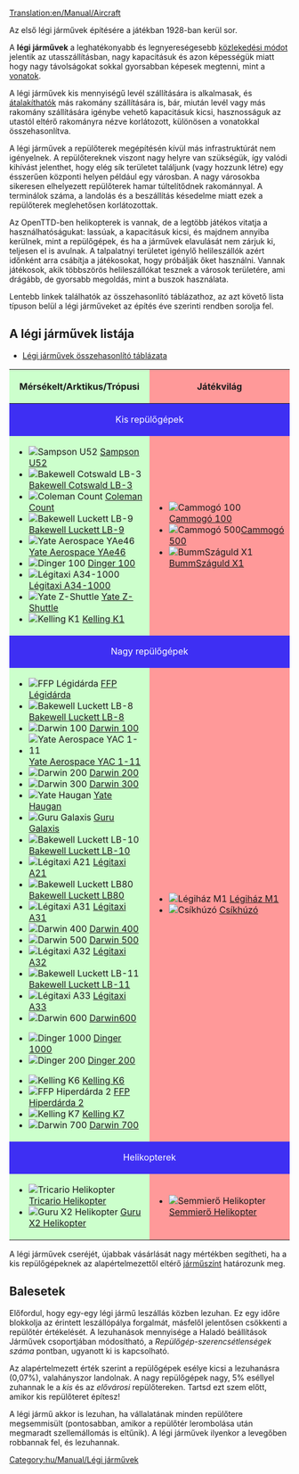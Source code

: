 [[Translation:en/Manual/Aircraft]]
{{hu/Manual/Tartalomjegyzék}}

Az első légi járművek építésére a játékban 1928-ban kerül sor.

A '''légi járművek''' a leghatékonyabb és legnyereségesebb [[hu/Manual/Járművek|közlekedési módot]] jelentik az utasszállításban, nagy kapacitásuk és azon képességük miatt hogy nagy távolságokat sokkal gyorsabban képesek megtenni, mint a [[hu/Manual/Vonatok|vonatok]].


A légi járművek kis mennyiségű levél szállítására is alkalmasak, és [[hu/Manual/Járművek átalakítása|átalakíthatók]] más rakomány szállítására is, bár, miután levél vagy más rakomány szállítására igénybe vehető kapacitásuk kicsi, hasznosságuk az utastól eltérő rakományra nézve korlátozott, különösen a vonatokkal összehasonlítva.


A légi járművek a repülőterek megépítésén kívül más infrastruktúrát nem igényelnek. A repülőtereknek viszont nagy helyre van szükségük, így valódi kihívást jelenthet, hogy elég sík területet találjunk (vagy hozzunk létre) egy ésszerűen központi helyen például egy városban. A nagy városokba sikeresen elhelyezett repülőterek hamar túltelítődnek rakománnyal. A terminálok száma, a landolás és a beszállítás késedelme miatt ezek a repülőterek meglehetősen korlátozottak.

Az OpenTTD-ben helikopterek is vannak, de a legtöbb játékos vitatja a használhatóságukat: lassúak, a kapacitásuk kicsi, és majdnem annyiba kerülnek, mint a repülőgépek, és ha a járművek elavulását nem zárjuk ki, teljesen el is avulnak. A talpalatnyi területet igénylő helileszállók azért időnként arra csábítja a játékosokat, hogy próbálják őket használni. Vannak játékosok, akik többszörös helileszállókat tesznek a városok területére, ami drágább, de gyorsabb megoldás, mint a buszok használata.

Lentebb linkek találhatók az összehasonlító táblázathoz, az azt követő lista típuson belül a légi járműveket az építés éve szerinti rendben sorolja fel.

==A légi járművek listája==
*[[en/Légi járművek összehasonlítása|Légi járművek összehasonlító táblázata]]

{|border="1" cellspacing="2" cellpadding="3" rules="all" style="margin:1em 1em 1em 0; border:solid 1px #AAAAAA;"
!width="50%" style="background: #ccffcc" | Mérsékelt/Arktikus/Trópusi
!width="50%" style="background: #ff9999" | Játékvilág
|-
! colspan="2" style="background: #3e2ff3; color:white" align="center" | Kis repülőgépek
|-
| style="background: #ccffcc" |
*[[File:en/Manual/Base Set/Aircraft/JunkersJU52.png|Sampson U52]] [[hu/Manual/Base Set/Aircraft/Sampson U52|Sampson U52]]
*[[File:en/Manual/Base Set/Aircraft/DouglasDC-3Dakota.png|Bakewell Cotswald LB-3]] [[hu/Manual/Base Set/Aircraft/Bakewell Cotswald LB-3|Bakewell Cotswald LB-3]]
*[[File:en/Manual/Base Set/Aircraft/VickersViscount.png|Coleman Count]] [[hu/Manual/Base Set/Aircraft/Coleman Count|Coleman Count]]
*[[File:en/Manual/Base Set/Aircraft/McDonnellDouglasDC-9.png|Bakewell Luckett LB-9]] [[hu/Manual/Base Set/Aircraft/Bakewell Luckett LB-9|Bakewell Luckett LB-9]]
*[[File:en/Manual/Base Set/Aircraft/BritishAerospaceBAe46.png|Yate Aerospace YAe46]] [[hu/Manual/Base Set/Aircraft/Yate Aerospace YAe46|Yate Aerospace YAe46]]
*[[File:en/Manual/Base Set/Aircraft/Fokker100.png|Dinger 100]] [[hu/Manual/Base Set/Aircraft/Dinger 100|Dinger 100]]
*[[File:en/Manual/Base Set/Aircraft/AirTaxiA34-1000.png|Légitaxi A34-1000]] [[hu/Manual/Base Set/Aircraft/Légitaxi A34-1000|Légitaxi A34-1000]]
*[[File:en/Manual/Base Set/Aircraft/YateZ-Shuttle.png|Yate Z-Shuttle]] [[hu/Manual/Base Set/Aircraft/Yate Z-Shuttle|Yate Z-Shuttle]]
*[[File:en/Manual/Base Set/Aircraft/KellingK1.png|Kelling K1]] [[hu/Manual/Base Set/Aircraft/Kelling K1|Kelling K1]]
| style="background: #ff9999" |
*[[File:en/Manual/Base Set/Aircraft/Ploddyphut100.png|Cammogó 100]] [[hu/Cammogó 100|Cammogó 100]]
*[[File:en/Manual/Base Set/Aircraft/Ploddyphut500.png|Cammogó 500]][[hu/Cammogó 500|Cammogó 500]]
*[[File:en/Manual/Base Set/Aircraft/Flashbang X1.png|BummSzáguld X1]] [[hu/BummSzáguld X1|BummSzáguld X1]]
|-
! colspan="2" style="background: #3e2ff3; color:white" align="center" | Nagy repülőgépek
|-
| style="background: #ccffcc" |
*[[File:en/Manual/Base Set/Aircraft/AërospatialeSE-310Caravelle.png|FFP Légidárda]] [[hu/Manual/Base Set/Aircraft/FFP Légidárda|FFP Légidárda]]
*[[File:en/Manual/Base Set/Aircraft/McDonnellDouglasDC-8.png|Bakewell Luckett LB-8]] [[hu/Manual/Base Set/Aircraft/Bakewell Luckett LB-8|Bakewell Luckett LB-8]]
*[[File:en/Manual/Base Set/Aircraft/Boeing727.png|Darwin 100]] [[hu/Manual/Base Set/Aircraft/Darwin 100|Darwin 100]]
*[[File:en/Manual/Base Set/Aircraft/BritishAerospaceBAC1-11.png|Yate Aerospace YAC 1-11]] [[hu/Manual/Base Set/Aircraft/Yate Aerospace YAC 1-11|Yate Aerospace YAC 1-11]]
*[[File:en/Manual/Base Set/Aircraft/Boeing737.png|Darwin 200]] [[hu/Manual/Base Set/Aircraft/Darwin 200|Darwin 200]]
*[[File:en/Manual/Base Set/Aircraft/Boeing747.png|Darwin 300]] [[hu/Manual/Base Set/Aircraft/Darwin 300|Darwin 300]]
*[[File:en/Manual/Base Set/Aircraft/BAC-AërospatialConcorde.png|Yate Haugan]] [[hu/Manual/Base Set/Aircraft/Yate Haugan|Yate Haugan]]
*[[File:en/Manual/Base Set/Aircraft/LockheedTristar.png|Guru Galaxis]] [[hu/Manual/Base Set/Aircraft/Guru Galaxis|Guru Galaxis]]
*[[File:en/Manual/Base Set/Aircraft/McDonnelDouglasDC-10.png|Bakewell Luckett LB-10]] [[hu/Manual/Base Set/Aircraft/Bakewell Luckett LB-10|Bakewell Luckett LB-10]]
*[[File:en/Manual/Base Set/Aircraft/AirbusA300.png|Légitaxi A21]] [[hu/Manual/Base Set/Aircraft/Légitaxi A21|Légitaxi A21]]
*[[File:en/Manual/Base Set/Aircraft/McDonnellDouglasMD80.png|Bakewell Luckett LB80]] [[hu/Manual/Base Set/Aircraft/Bakewell Luckett LB80|Bakewell Luckett LB80]]
*[[File:en/Manual/Base Set/Aircraft/AirbusA300.png|Légitaxi A31]] [[hu/Manual/Base Set/Aircraft/Légitaxi A31|Légitaxi A31]]
*[[File:en/Manual/Base Set/Aircraft/Boeing757.png|Darwin 400]] [[hu/Manual/Base Set/Aircraft/Darwin 400|Darwin 400]]
*[[File:en/Manual/Base Set/Aircraft/Boeing767.png|Darwin 500]] [[hu/Manual/Base Set/Aircraft/Darwin 500|Darwin 500]]
*[[File:en/Manual/Base Set/Aircraft/AirbusA320.png|Légitaxi A32]] [[hu/Manual/Base Set/Aircraft/Légitaxi A32|Légitaxi A32]]
*[[File:en/Manual/Base Set/Aircraft/McDonnellDouglasMD-11.png|Bakewell Luckett LB-11]] [[hu/Manual/Base Set/Aircraft/Bakewell Luckett LB-11|Bakewell Luckett LB-11]]
*[[File:en/Manual/Base Set/Aircraft/AirbusA330.png|Légitaxi A33]] [[hu/Manual/Base Set/Aircraft/Légitaxi A33|Légitaxi A33]]
*[[File:en/Manual/Base Set/Aircraft/AirbusA330.png|Darwin 600]] [[hu/Manual/Base Set/Aircraft/Darwin 600|Darwin600]]

*[[File:en/Manual/Base Set/Aircraft/Dinger1000.png|Dinger 1000]] [[hu/Manual/Base Set/Aircraft/Dinger 1000|Dinger 1000]]
*[[File:en/Manual/Base Set/Aircraft/Dinger200.png|Dinger 200]] [[hu/Manual/Base Set/Aircraft/Dinger 200|Dinger 200]]

*[[File:en/Manual/Base Set/Aircraft/KellingK6.png|Kelling K6]] [[hu/Manual/Base Set/Aircraft/Kelling K6|Kelling K6]]
*[[File:en/Manual/Base Set/Aircraft/FFPHyperdart2.png|FFP Hiperdárda 2]] [[hu/Manual/Base Set/Aircraft/FFP Hiperdárda 2|FFP Hiperdárda 2]]
*[[File:en/Manual/Base Set/Aircraft/KellingK7.png|Kelling K7]] [[hu/Manual/Base Set/Aircraft/Kelling K7|Kelling K7]]
*[[File:en/Manual/Base Set/Aircraft/Darwin700.png|Darwin 700]] [[hu/Manual/Base Set/Aircraft/Darwin 700|Darwin 700]]
| style="background: #ff9999" |

*[[File:en/Manual/Base Set/Aircraft/JuggerplaneM1.png|Légiház M1]] [[hu/Légiház M1|Légiház M1]]
*[[File:en/Manual/Base Set/Aircraft/Flashbangwizzer.png|Csíkhúzó]] [[hu/Csíkhúzó|Csíkhúzó]]
|-
! colspan="2" style="background: #3e2ff3; color:white" align="center" | Helikopterek
|-
| style="background: #ccffcc" |
*[[File:en/Manual/Base Set/Aircraft/SikorskyHelicopter.png|Tricario Helikopter]] [[hu/Manual/Base Set/Aircraft/Tricario Helikopter|Tricario Helikopter]]
*[[File:en/Manual/Base Set/Aircraft/GuruX2Helicopter.png|Guru X2 Helikopter]] [[hu/Manual/Base Set/Aircraft/Guru X2 Helikopter|Guru X2 Helikopter]]
| style="background: #ff9999" |
*[[File:en/Manual/Base Set/Aircraft/Powernauthelicopter.png|Semmierő Helikopter]] [[hu/Semmierő Helikopter|Semmierő Helikopter]]
|}

A légi járművek cseréjét, újabbak vásárlását nagy mértékben segítheti, ha a kis repülőgépeknek az alapértelmezettől eltérő [[hu/Manual/Szállítási vállalat#a-vallalatablak|járműszínt]] határozunk meg.

==Balesetek==
Előfordul, hogy egy-egy légi jármű leszállás közben lezuhan. Ez egy időre blokkolja az érintett leszállópálya forgalmát, másfelől jelentősen csökkenti a repülőtér értékelését. A lezuhanások mennyisége a Haladó beállítások Járművek csoportjában módosítható, a ''Repülőgép-szerencsétlenségek száma'' pontban, ugyanott ki is kapcsolható.

Az alapértelmezett érték szerint a repülőgépek esélye kicsi a lezuhanásra (0,07%), valahányszor landolnak. A nagy repülőgépek nagy, 5% eséllyel zuhannak le a ''kis'' és az ''elővárosi'' repülőtereken. Tartsd ezt szem előtt, amikor kis repülőteret építesz! 

A légi jármű akkor is lezuhan, ha vállalatának minden repülőtere megsemmisült (pontosabban, amikor a repülőtér lerombolása után megmaradt szellemállomás is eltűnik). A légi járművek ilyenkor a levegőben robbannak fel, és lezuhannak.

[[Category:hu/Manual/Légi járművek]]